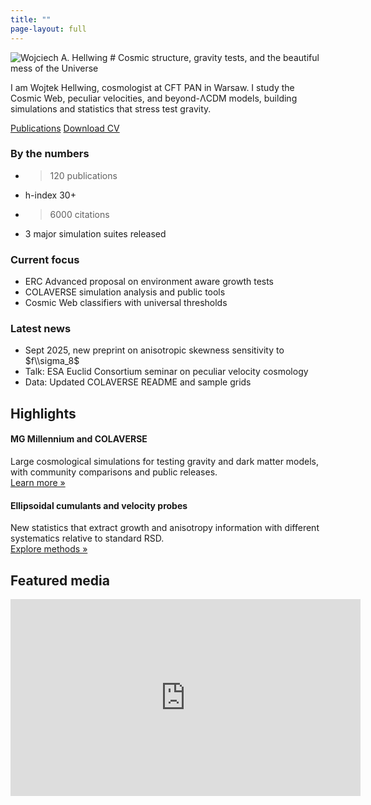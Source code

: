 ```yaml
---
title: ""
page-layout: full
---
```


::: {.hero}
![Wojciech A. Hellwing](assets/portrait.jpg){.portrait}
# Cosmic structure, gravity tests, and the beautiful mess of the Universe

I am Wojtek Hellwing, cosmologist at CFT PAN in Warsaw. I study the Cosmic Web, peculiar velocities, and beyond-ΛCDM models, building simulations and statistics that stress test gravity.

[Publications](publications.qmd){.btn .btn-primary} [Download CV](cv.qmd){.btn .btn-outline-light}
:::

::: {.grid .cards}

::: {.g-col-12 .g-col-md-4}
### By the numbers
- > 120 publications  
- h-index 30+  
- > 6000 citations  
- 3 major simulation suites released  
:::

::: {.g-col-12 .g-col-md-4}
### Current focus
- ERC Advanced proposal on environment aware growth tests  
- COLAVERSE simulation analysis and public tools  
- Cosmic Web classifiers with universal thresholds  
:::

::: {.g-col-12 .g-col-md-4}
### Latest news
- Sept 2025, new preprint on anisotropic skewness sensitivity to $f\\sigma_8$  
- Talk: ESA Euclid Consortium seminar on peculiar velocity cosmology  
- Data: Updated COLAVERSE README and sample grids  
:::

:::

## Highlights

::: {.grid .cards}
::: {.g-col-12 .g-col-md-6}
#### MG Millennium and COLAVERSE
Large cosmological simulations for testing gravity and dark matter models, with community comparisons and public releases.  
[Learn more »](research.qmd#simulation-campaigns)
:::

::: {.g-col-12 .g-col-md-6}
#### Ellipsoidal cumulants and velocity probes
New statistics that extract growth and anisotropy information with different systematics relative to standard RSD.  
[Explore methods »](research.qmd#novel-statistics)
:::
:::

## Featured media

<div class="video-embed">
  <iframe width="560" height="315" src="https://www.youtube.com/embed/EdBvb3RVj" title="KIPAC@20 talk" frameborder="0" allowfullscreen></iframe>
</div>

